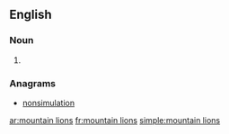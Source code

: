 ==English==

===Noun===
{{head|en|plural|head=[[mountain]] [[lion]]s}}

# {{plural of|mountain lion|lang=en}}

===Anagrams===
* [[nonsimulation#English|nonsimulation]]

[[ar:mountain lions]]
[[fr:mountain lions]]
[[simple:mountain lions]]